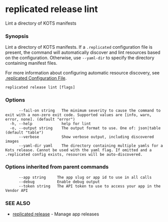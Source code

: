 # replicated release lint

Lint a directory of KOTS manifests

### Synopsis

Lint a directory of KOTS manifests. If a `.replicated` configuration file is present, the command will automatically discover and lint resources based on the configuration. Otherwise, use `--yaml-dir` to specify the directory containing manifest files.

For more information about configuring automatic resource discovery, see [.replicated Configuration File](/reference/cli-replicated-config).

```
replicated release lint [flags]
```

### Options

```
      --fail-on string   The minimum severity to cause the command to exit with a non-zero exit code. Supported values are [info, warn, error, none]. (default "error")
  -h, --help             help for lint
  -o, --output string    The output format to use. One of: json|table (default "table")
      --verbose          Show verbose output, including discovered images
      --yaml-dir yaml    The directory containing multiple yamls for a Kots release. Cannot be used with the yaml flag. If omitted and a .replicated config exists, resources will be auto-discovered.
```

### Options inherited from parent commands

```
      --app string     The app slug or app id to use in all calls
      --debug          Enable debug output
      --token string   The API token to use to access your app in the Vendor API
```

### SEE ALSO

* [replicated release](replicated-cli-release)	 - Manage app releases

